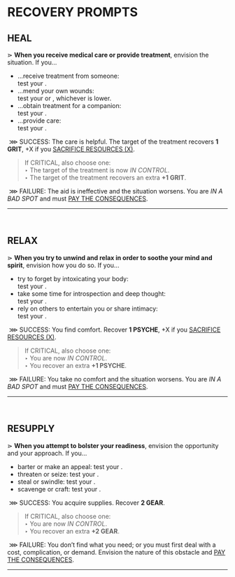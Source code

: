
# RECOVERY PROMPTS

## HEAL
⋗ **When you receive medical care or provide treatment**, envision the situation. If you...
- ...receive treatment from someone:<br/>
 test your <Stat name="PHYSIQUE"/>.
- ...mend your own wounds:<br/>
 test your <Stat name="PHYSIQUE"/> or <Stat name="INTELLECT"/>, whichever is lower.
- ...obtain treatment for a companion:<br/>
 test your <Stat name="RESOLVE"/>.
- ...provide care:<br/>
 test your <Stat name="INTELLECT"/>.

&nbsp;<span class="turquoise bold">⋙ SUCCESS</span>: The care is helpful. The target of the treatment recovers **1 GRIT**, <span class="turquoise">+X</span> if you [SACRIFICE RESOURCES (X)](/prompts/suffer-prompts#sacrifice-resources). 

> If <span class="turquoise bold">CRITICAL</span>, also choose one:<br/>
‣ The target of the treatment is now _IN CONTROL_.<br/>
‣ The target of the treatment recovers an extra **+1 GRIT**.

&nbsp;<span class="fuchsia bold">⋙ FAILURE</span>: The aid is ineffective and the situation worsens. You are *IN A BAD SPOT* and must [PAY THE CONSEQUENCES](/prompts/fate-prompts#pay-the-consequences).
<hr/>
<br/>

## RELAX
⋗ **When you try to unwind and relax in order to soothe your mind and spirit**, envision how you do so. If you... 
- try to forget by intoxicating your body:<br/>
 test your <Stat name="PHYSIQUE"/>.
- take some time for introspection and deep thought:<br/>
 test your <Stat name="INTELLECT"/>.
- rely on others to entertain you or share intimacy:<br/>
 test your <Stat name="RESOLVE"/>.
 
&nbsp;<span class="turquoise bold">⋙ SUCCESS</span>: You find comfort. Recover **1 PSYCHE**, <span class="turquoise">+X</span> if you [SACRIFICE RESOURCES (X)](/prompts/suffer-prompts#sacrifice-resources). 

> If <span class="turquoise bold">CRITICAL</span>, also choose one:<br/>
‣ You are now _IN CONTROL_.<br/>
‣ You recover an extra **+1 PSYCHE**.

&nbsp;<span class="fuchsia bold">⋙ FAILURE</span>: You take no comfort and the situation worsens. You are *IN A BAD SPOT* and must [PAY THE CONSEQUENCES](/prompts/fate-prompts#pay-the-consequences).
<hr/>
<br/>

## RESUPPLY
⋗ **When you attempt to bolster your readiness**, envision the opportunity and your approach. If you...
- barter or make an appeal: test your <Stat name="RESOLVE"/>.
- threaten or seize: test your <Stat name="PHYSIQUE"/>.
- steal or swindle: test your <Stat name="SUBTERFUGE"/>.
- scavenge or craft: test your <Stat name="INTELLECT"/>.

&nbsp;<span class="turquoise bold">⋙ SUCCESS</span>: You acquire supplies. Recover **2 GEAR**. 

> If <span class="turquoise bold">CRITICAL</span>, also choose one:<br/>
‣ You are now _IN CONTROL_.<br/>
‣ You recover an extra **+2 GEAR**.

&nbsp;<span class="fuchsia bold">⋙ FAILURE</span>: You don’t find what you need; or you must first deal with a cost, complication, or demand. Envision the nature of this obstacle and [PAY THE CONSEQUENCES](/prompts/fate-prompts#pay-the-consequences).
<hr/>
<br/>

<div style="height: 400px;"></div>